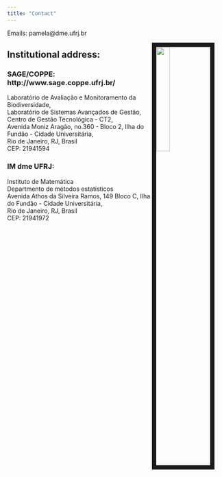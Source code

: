 ```yaml
---
title: "Contact"
---
```


Emails: pamela@dme.ufrj.br

<img src="files/Pam.jpg" style="width:25%; border:10px solid; margin-right: 20px" align="right">


## Institutional address:

### SAGE/COPPE: http://www.sage.coppe.ufrj.br/

Laboratório de Avaliação e Monitoramento da Biodiversidade, <br>
Laboratório de Sistemas Avançados de Gestão, <br>
Centro de Gestão Tecnológica - CT2, <br>
Avenida Moniz Aragão, no.360 - Bloco 2, Ilha do Fundão - Cidade Universitária, <br> 
Rio de Janeiro, RJ, Brasil <br>
CEP: 21941594<br>


### IM dme UFRJ:
Instituto de Matemática <br>
Departmento de métodos estatísticos <br>
Avenida Athos da Silveira Ramos, 149 Bloco C, Ilha do Fundão - Cidade Universitária, <br> 
Rio de Janeiro, RJ, Brasil <br>
CEP: 21941972<br>

